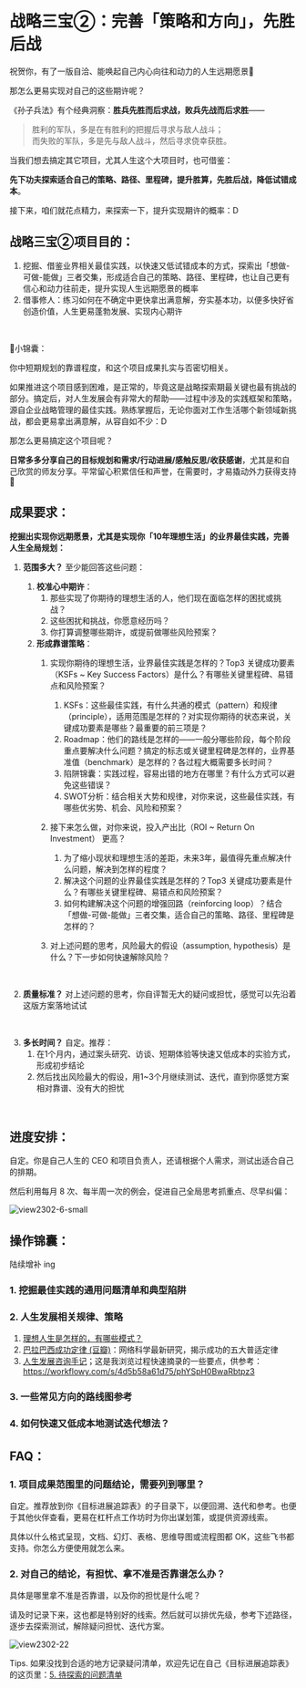 # 战略三宝②：完善「策略和方向」，先胜后战

祝贺你，有了一版自洽、能唤起自己内心向往和动力的人生远期愿景🎉

那怎么更易实现对自己的这些期许呢？

 

《孙子兵法》有个经典洞察：**胜兵先胜而后求战，败兵先战而后求胜**——

> 胜利的军队，多是在有胜利的把握后寻求与敌人战斗；<br />
> 而失败的军队，多是先与敌人战斗，然后寻求侥幸获胜。

当我们想去搞定其它项目，尤其人生这个大项目时，也可借鉴：

**先下功夫探索适合自己的策略、路径、里程碑，提升胜算，先胜后战，降低试错成本**。



接下来，咱们就花点精力，来探索一下，提升实现期许的概率：D




## 战略三宝②项目目的：

1. 挖掘、借鉴业界相关最佳实践，以快速又低试错成本的方式，探索出「想做-可做-能做」三者交集，形成适合自己的策略、路径、里程碑，也让自己更有信心和动力往前走，提升实现人生远期愿景的概率
2. 借事修人：练习如何在不确定中更快拿出满意解，夯实基本功，以便多快好省创造价值，人生更易蓬勃发展、实现内心期许
<br />

🎁小锦囊：

你中短期规划的靠谱程度，和这个项目成果扎实与否密切相关。

如果推进这个项目感到困难，是正常的，毕竟这是战略探索期最关键也最有挑战的部分。搞定后，对人生发展会有非常大的帮助——过程中涉及的实践框架和策略，源自企业战略管理的最佳实践。熟练掌握后，无论你面对工作生活哪个新领域新挑战，都会更易拿出满意解，从容自如不少：D


那怎么更易搞定这个项目呢？

**日常多多分享自己的目标规划和需求/行动进展/感触反思/收获感谢**，尤其是和自己欣赏的师友分享。平常留心积累信任和声誉，在需要时，才易撬动外力获得支持🤗


## 成果要求：



**挖掘出实现你远期愿景，尤其是实现你「10年理想生活」的业界最佳实践，完善人生全局规划：**
1. **范围多大？** 至少能回答这些问题：
   1. **校准心中期许**：
      1. 那些实现了你期待的理想生活的人，他们现在面临怎样的困扰或挑战？
      2. 这些困扰和挑战，你愿意经历吗？
      3. 你打算调整哪些期许，或提前做哪些风险预案？
   2. **形成靠谱策略**：
      1. 实现你期待的理想生活，业界最佳实践是怎样的？Top3 关键成功要素（KSFs ~ Key Success Factors）是什么？有哪些关键里程碑、易错点和风险预案？
         1. KSFs：这些最佳实践，有什么共通的模式（pattern）和规律（principle），适用范围是怎样的？对实现你期待的状态来说，关键成功要素是哪些？最重要的前三项是？
         2. Roadmap：他们的路线是怎样的——一般分哪些阶段，每个阶段重点要解决什么问题？搞定的标志或关键里程碑是怎样的，业界基准值（benchmark）是怎样的？各过程大概需要多长时间？
         3. 陷阱锦囊：实践过程，容易出错的地方在哪里？有什么方式可以避免这些错误？
         4. SWOT分析：结合相关大势和规律，对你来说，这些最佳实践，有哪些优劣势、机会、风险和预案？
      
      2. 接下来怎么做，对你来说，投入产出比（ROI ~ Return On Investment） 更高？
         1. 为了缩小现状和理想生活的差距，未来3年，最值得先重点解决什么问题，解决到怎样的程度？
         2. 解决这个问题的业界最佳实践是怎样的？Top3 关键成功要素是什么？有哪些关键里程碑、易错点和风险预案？
         3. 如何构建解决这个问题的增强回路（reinforcing loop）？结合「想做-可做-能做」三者交集，适合自己的策略、路径、里程碑是怎样的？
      3. 对上述问题的思考，风险最大的假设（assumption, hypothesis）是什么？下一步如何快速解除风险？
      <br />

2. **质量标准？** 对上述问题的思考，你自评暂无大的疑问或担忧，感觉可以先沿着这版方案落地试试
<br />

3. **多长时间？** 自定。推荐：
   1. 在1个月内，通过案头研究、访谈、短期体验等快速又低成本的实验方式，形成初步结论
   2. 然后找出风险最大的假设，用1~3个月继续测试、迭代，直到你感觉方案相对靠谱、没有大的担忧

<br />

## 进度安排：

自定。你是自己人生的 CEO 和项目负责人，还请根据个人需求，测试出适合自己的排期。

然后利用每月 8 次、每半周一次的例会，促进自己全局思考抓重点、尽早纠偏：

![view2302-6-small](https://cdn.sunnyhuang.net/share/view2302-6-small.png?x-oss-process=image/watermark,t_3,fill_1,padx_200,pady_200,text_6Zeq6Zeq5Lq655Sf,rotate_330 ':size=550')



## 操作锦囊：

陆续增补 ing 

### 1. 挖掘最佳实践的通用问题清单和典型陷阱
### 2. 人生发展相关规律、策略
   1. [理想人生是怎样的，有哪些模式？ ](/guides/model-idealife)
   2. [巴拉巴西成功定律 (豆瓣)](https://book.douban.com/subject/34901765/)：网络科学最新研究，揭示成功的五大普适定律
   3. [人生发展咨询手记](https://booka.openmindcloud.com/)；这是我浏览过程快速摘录的一些要点，供参考：https://workflowy.com/s/4d5b58a61d75/phYSpH0BwaRbtpz3
### 3. 一些常见方向的路线图参考
### 4. 如何快速又低成本地测试迭代想法？

## FAQ：

### 1. 项目成果范围里的问题结论，需要列到哪里？

自定。推荐放到你《目标进展追踪表》的子目录下，以便回溯、迭代和参考。也便于其他伙伴查看，更易在杠杆点工作坊时为你出谋划策，或提供资源线索。

具体以什么格式呈现，文档、幻灯、表格、思维导图或流程图都 OK，这些飞书都支持。你怎么方便使用就怎么来。

### 2. 对自己的结论，有担忧、拿不准是否靠谱怎么办？

具体是哪里拿不准是否靠谱，以及你的担忧是什么呢？

请及时记录下来，这也都是特别好的线索。然后就可以排优先级，参考下述路径，逐步去探索测试，解除疑问担忧、迭代方案。

 ![view2302-22](https://cdn.sunnyhuang.net/share/view2302-22.png ':size=650')

Tips. 如果没找到合适的地方记录疑问清单，欢迎先记在自己《目标进展追踪表》的这页里：[5. 待探索的问题清单](https://sunnylife.feishu.cn/wiki/wikcnXVeUoG1WkOUYcJ33kyIXxc?sheet=atO6nt)